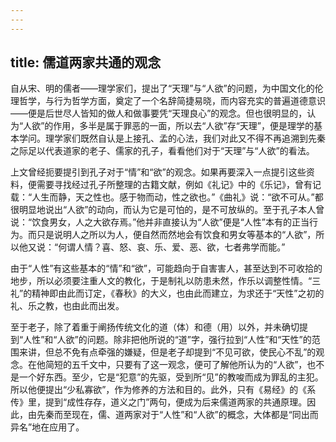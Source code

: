 ```yaml
---
---
---
```

title: 儒道两家共通的观念
---




自从宋、明的儒者——理学家们，提出了“天理”与“人欲”的问题，为中国文化的伦理哲学，与行为哲学方面，奠定了一个名辞简捷易晓，而内容充实的普遍道德意识——便是后世尽人皆知的做人和做事要凭“天理良心”的观念。但也很明显的，认为“人欲”的作用，多半是属于罪恶的一面，所以去“人欲”存“天理”，便是理学的基本学问。理学家们既然自认是上接孔、孟的心法，我们对此又不得不再追溯到先秦之际足以代表道家的老子、儒家的孔子，看看他们对于“天理”与“人欲”的看法。

上文曾经扼要提引到孔子对于“情”和“欲”的观念。如果再要深入一点提引这些资料，便需要寻找经过孔子所整理的古籍文献，例如《礼记》中的《乐记》，曾有记载：“人生而静，天之性也。感于物而动，性之欲也。”《曲礼》说：“欲不可从。”都很明显地说出“人欲”的动向，而认为它是可怕的，是不可放纵的。至于孔子本人曾说：“饮食男女，人之大欲存焉。”他并非直接认为“人欲”便是“人性”本有的正当行为。而只是说明人之所以为人，便自然而然地会有饮食和男女等基本的“人欲”，所以他又说：“何谓人情？喜、怒、哀、乐、爱、恶、欲，七者弗学而能。”

由于“人性”有这些基本的“情”和“欲”，可能趋向于自害害人，甚至达到不可收拾的地步，所以必须要注重人文的教化，于是制礼以防患未然，作乐以调整性情。“三礼”的精神即由此而订定，《春秋》的大义，也由此而建立，为求还于“天性”之初的礼、乐之教，也由此而出发。

至于老子，除了着重于阐扬传统文化的道（体）和德（用）以外，并未确切提到“人性”和“人欲”的问题。除非把他所说的“道”字，强行拉到“人性”和“天性”的范围来讲，但总不免有点牵强的嫌疑，但是老子却提到“不见可欲，使民心不乱”的观念。在他简短的五千文中，只要有了这一观念，便可了解他所认为的“人欲”，也不是一个好东西。至少，它是“犯意”的先驱，受到所“见”的教唆而成为罪乱的主犯。所以他便提出“少私寡欲”，作为修养的方法和目的。此外，只有《易经》的《系传》里，提到“成性存存，道义之门”两句，便成为后来儒道两家的共通原理。因此，由先秦而至现在，儒、道两家对于“人性”和“人欲”的概念，大体都是“同出而异名”地在应用了。